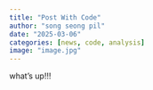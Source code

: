 ```yaml
---
title: "Post With Code"
author: "song seong pil"
date: "2025-03-06"
categories: [news, code, analysis]
image: "image.jpg"
---
```


what's up!!!
